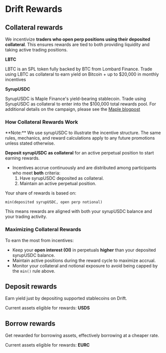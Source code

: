 
# Drift Rewards

## Collateral rewards
We incentivize **traders who open perp positions using their deposited collateral**. This ensures rewards are tied to both providing liquidity and taking active trading positions.

**LBTC**

LBTC is an SPL token fully backed by BTC from Lombard Finance.
Trade using LBTC as collateral to earn yield on Bitcoin + up to $20,000 in monthly incentives

**SyrupUSDC**

SyrupUSDC is Maple Finance's yield-bearing stablecoin. Trade using SyrupUSDC as collateral to enter into the $100,000 total rewards pool.
For additional details on the campaign, please see the [Maple blogpost](https://maple.finance/insights/syrupusdc-drift-protocol-perps-collateral-yield-bearing-margin)

### How Collateral Rewards Work

<Callout type="warning" emoji="⚠️">
**Note:** We use syrupUSDC to illustrate the incentive structure. The same rules, mechanics, and reward calculations apply to any future promotions unless stated otherwise.
</Callout>

**Deposit syrupUSDC as collateral** for an active perpetual position to start earning rewards.

- Incentives accrue continuously and are distributed among participants who meet **both** criteria:
  1. Have syrupUSDC deposited as collateral.
  2. Maintain an active perpetual position.

Your share of rewards is based on:

```
min(deposited syrupUSDC, open perp notional)
```

This means rewards are aligned with both your syrupUSDC balance and your trading activity.

### Maximizing Collateral Rewards

To earn the most from incentives:

- Keep your **open interest (OI)** in perpetuals **higher** than your deposited syrupUSDC balance.
- Maintain active positions during the reward cycle to maximize accrual.
- Monitor your collateral and notional exposure to avoid being capped by the `min()` rule above.

## Deposit rewards
Earn yield just by depositing supported stablecoins on Drift.

Current assets eligible for rewards: **USDS**

## Borrow rewards
Get rewarded for borrowing assets, effectively borrowing at a cheaper rate.

Current assets eligible for rewards: **EURC**
